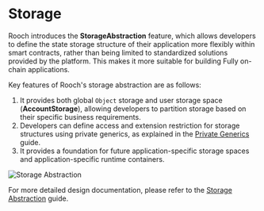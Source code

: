 # Storage

Rooch introduces the **StorageAbstraction** feature, which allows developers to define the state storage structure of their application more flexibly within smart contracts, rather than being limited to standardized solutions provided by the platform. This makes it more suitable for building Fully on-chain applications.

Key features of Rooch's storage abstraction are as follows:

1. It provides both global `Object` storage and user storage space (**AccountStorage**), allowing developers to partition storage based on their specific business requirements.
2. Developers can define access and extension restriction for storage structures using private generics, as explained in the [Private Generics](../../../build/rooch-framework/private-generics) guide.
3. It provides a foundation for future application-specific storage spaces and application-specific runtime containers.

![Storage Abstraction](/docs/rooch-design-storage-abstraction.svg)

For more detailed design documentation, please refer to the [Storage Abstraction](./storage-abstraction) guide.
